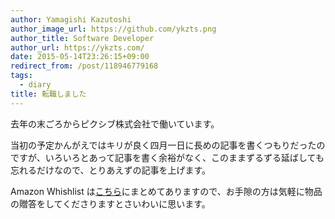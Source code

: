 ```yaml
---
author: Yamagishi Kazutoshi
author_image_url: https://github.com/ykzts.png
author_title: Software Developer
author_url: https://ykzts.com/
date: 2015-05-14T23:26:15+09:00
redirect_from: /post/118946779168
tags:
  - diary
title: 転職しました
---
```


去年の末ごろからピクシブ株式会社で働いています。

<!--truncate-->

当初の予定かんがえではキリが良く四月一日に長めの記事を書くつもりだったのですが、いろいろとあって記事を書く余裕がなく、このままずるずる延ばしても忘れるだけなので、とりあえずの記事を上げます。

Amazon Whishlist は[こちら](https://www.amazon.co.jp/registry/wishlist/14KAT3ETAIW29)にまとめてありますので、お手隙の方は気軽に物品の贈答をしてくださりますとさいわいに思います。
